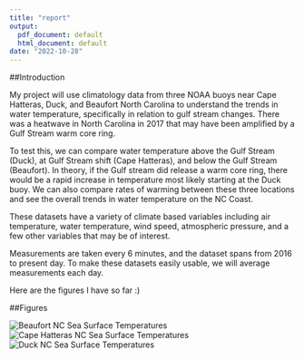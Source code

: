 ```yaml
---
title: "report"
output:
  pdf_document: default
  html_document: default
date: "2022-10-28"
---
```



##Introduction

My project will use climatology data from three NOAA buoys near Cape Hatteras, Duck, and Beaufort North Carolina to understand the trends in water temperature, specifically in relation to gulf stream changes. There was a heatwave in North Carolina in 2017 that may have been amplified by a Gulf Stream warm core ring.

To test this, we can compare water temperature above the Gulf Stream (Duck), at Gulf Stream shift (Cape Hatteras), and below the Gulf Stream (Beaufort). In theory, if the Gulf stream did release a warm core ring, there would be a rapid increase in temperature most likely starting at the Duck buoy. We can also compare rates of warming between these three locations and see the overall trends in water temperature on the NC Coast.

These datasets have a variety of climate based variables including air temperature, water temperature, wind speed, atmospheric pressure, and a few other variables that may be of interest.

Measurements are taken every 6 minutes, and the dataset spans from 2016 to present day. To make these datasets easily usable, we will average measurements each day.

Here are the figures I have so far :)

##Figures

![Beaufort NC Sea Surface Temperatures](figures/beaufsstglm.png)
![Cape Hatteras NC Sea Surface Temperatures](figures/chsstglm.png)
![Duck NC Sea Surface Temperatures](figures/ducksstglm.png)
